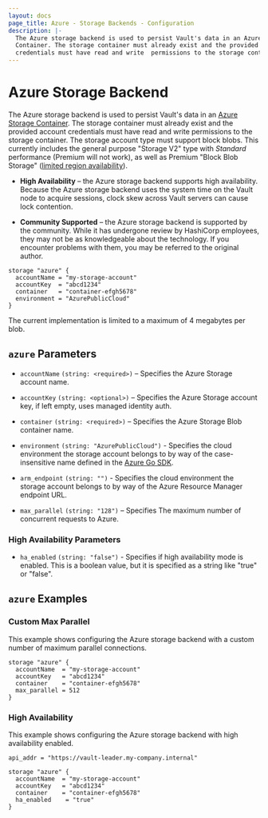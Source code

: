 ```yaml
---
layout: docs
page_title: Azure - Storage Backends - Configuration
description: |-
  The Azure storage backend is used to persist Vault's data in an Azure Storage
  Container. The storage container must already exist and the provided account
  credentials must have read and write  permissions to the storage container.
---
```


# Azure Storage Backend

The Azure storage backend is used to persist Vault's data in an
[Azure Storage Container][azure-storage]. The storage container must already
exist and the provided account credentials must have read and write permissions
to the storage container. The storage account type must support block blobs. This
currently includes the general purpose "Storage V2" type with _Standard_ performance
(Premium will not work), as well as Premium "Block Blob Storage"
([limited region availability](https://azure.microsoft.com/en-us/global-infrastructure/services/?products=storage&regions=all)).

- **High Availability** – the Azure storage backend supports high
  availability. Because the Azure storage backend uses the system
  time on the Vault node to acquire sessions, clock skew across Vault servers
  can cause lock contention.

- **Community Supported** – the Azure storage backend is supported by the
  community. While it has undergone review by HashiCorp employees, they may not
  be as knowledgeable about the technology. If you encounter problems with them,
  you may be referred to the original author.

```hcl
storage "azure" {
  accountName = "my-storage-account"
  accountKey  = "abcd1234"
  container   = "container-efgh5678"
  environment = "AzurePublicCloud"
}
```

The current implementation is limited to a maximum of 4 megabytes per blob.

## `azure` Parameters

- `accountName` `(string: <required>)` – Specifies the Azure Storage account
  name.

- `accountKey` `(string: <optional>)` – Specifies the Azure Storage account key,
  if left empty, uses managed identity auth.

- `container` `(string: <required>)` – Specifies the Azure Storage Blob
  container name.

- `environment` `(string: "AzurePublicCloud")` - Specifies the cloud
  environment the storage account belongs to by way of the case-insensitive
  name defined in the [Azure Go SDK][azure-environment].

- `arm_endpoint` `(string: "")` - Specifies the cloud environment
  the storage account belongs to by way of the Azure Resource Manager endpoint
  URL.

- `max_parallel` `(string: "128")` – Specifies The maximum number of concurrent
  requests to Azure.

### High Availability Parameters

- `ha_enabled` `(string: "false")` - Specifies if high availability mode is
  enabled. This is a boolean value, but it is specified as a string like "true"
  or "false".

## `azure` Examples

### Custom Max Parallel

This example shows configuring the Azure storage backend with a custom number of
maximum parallel connections.

```hcl
storage "azure" {
  accountName  = "my-storage-account"
  accountKey   = "abcd1234"
  container    = "container-efgh5678"
  max_parallel = 512
}
```

### High Availability

This example shows configuring the Azure storage backend with high availability
enabled.

```hcl
api_addr = "https://vault-leader.my-company.internal"

storage "azure" {
  accountName  = "my-storage-account"
  accountKey   = "abcd1234"
  container    = "container-efgh5678"
  ha_enabled    = "true"
}
```


[azure-storage]: https://azure.microsoft.com/en-us/services/storage/
[azure-environment]: https://godoc.org/github.com/Azure/go-autorest/autorest/azure#pkg-variables
